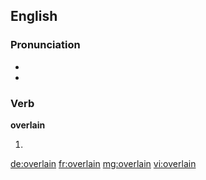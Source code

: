 ==English==

===Pronunciation===
* {{IPA|/ˈovəɻleɪn/}}
* {{rhymes|eɪn}}

===Verb===
'''overlain'''

# {{past participle of|overlie|lang=en}}

[[de:overlain]]
[[fr:overlain]]
[[mg:overlain]]
[[vi:overlain]]